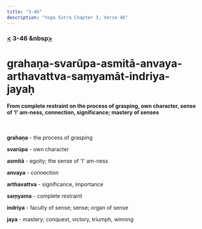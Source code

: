 ```yaml
---
title: "3-46"
description: "Yoga Sutra Chapter 3, Verse 46"
---
```


### [<](/Chapter-3/3-45/) 3-46 &nbsp[>](/Chapter-3/3-47/)

# grahaṇa-svarūpa-asmitā-anvaya-arthavattva-saṃyamāt-indriya-jayaḥ

#### From complete restraint on the process of grasping, own character, sense of ‘I’ am-ness, connection, significance; mastery of senses

<br />

**grahaṇa** - the process of grasping

**svarūpa** - own character

**asmitā** - egoity; the sense of 'I' am-ness

**anvaya** - connection

**arthavattva** - significance, importance

**saṃyama** - complete restraint

**indriya** - faculty of sense; sense; organ of sense

**jaya** - mastery; conquest, victory, triumph, winning

<br />
